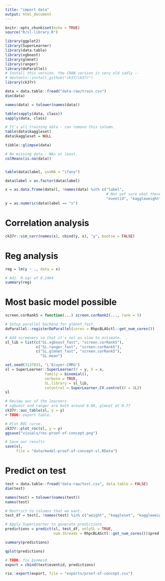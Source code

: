 ```yaml
---
title: "import data"
output: html_document
---
```


```r
knitr::opts_chunk$set(echo = TRUE)
source("R/sl-library.R")

library(ggplot2)
library(SuperLearner)
library(data.table)
library(xgboost)
library(glmnet)
library(ranger)
library(doParallel)
# Install this version, the CRAN version is very old sadly --
# devtools::install_github("ck37/ck37r")
library(ck37r)
```

```r

data = data.table::fread("data-raw/train.csv")
dim(data)

names(data) = tolower(names(data))

table(sapply(data, class))
sapply(data, class)

# It's all training data - can remove this column.
table(data$kaggleset)
data$kaggleset = NULL

tibble::glimpse(data)

# No missing data - NAs at least.
colMeans(is.na(data))


table(data$label, useNA = "ifany")

data$label = as.factor(data$label)
```

```r
x = as.data.frame(data)[, !names(data) %in% c("label",
                                              # Not yet sure what these are.
                                              "eventid", "kaggleweight", "weight")]
y = as.numeric(data$label == "s")
```

# Correlation analysis

```r
ck37r::vim_corr(names(x), cbind(y, x), "y", bootse = FALSE)
```

# Reg analysis

```r
reg = lm(y ~ ., data = x)

# Adj. R-sqr of 0.2464
summary(reg)
```

# Most basic model possible

```r

screen.corRank5 = function(...) screen.corRank2(..., rank = 5)

# Setup parallel backend for glmnet_fast.
doParallel::registerDoParallel(cores = RhpcBLASctl::get_num_cores())

# Add screeners so that it's not as slow to estimate.
sl_lib = list(c("SL.xgboost_fast", "screen.corRank5"),
              c("SL.ranger_fast", "screen.corRank5"),
              c("SL.glmnet_fast", "screen.corRank5"),
                "SL.mean")

set.seed(3137033, "L'Ecuyer-CMRG")
sl = SuperLearner::SuperLearner(Y = y, X = x,
                  family = binomial(),
                  verbose = TRUE,
                  SL.library = sl_lib,
                  cvControl = SuperLearner.CV.control(V = 3L))
sl

# Review auc of the learners.
# xgboost and ranger are both around 0.88, glmnet at 0.77
ck37r::auc_table(sl, y = y)
# TODO: export table.

# Plot ROC curve.
ck37r::plot_roc(sl, y = y)
ggsave("visuals/roc-proof-of-concept.png")

# Save our results
save(sl,
     file = "data/model-proof-of-concept-sl.RData")
```

# Predict on test

```r
test = data.table::fread("data-raw/test.csv", data.table = FALSE)
dim(test)

names(test) = tolower(names(test))
names(test)

# Restrict to columns that we want.
test_df = test[, !names(test) %in% c("weight", "kaggleset", "kaggleweight", "eventid")]

# Apply SuperLearner to generate predictions.
predictions = predict(sl, test_df, onlySL = TRUE,
                      num.threads = RhpcBLASctl::get_num_cores())$pred

summary(predictions)

qplot(predictions)

# TODO: fix $someid.
export = cbind(test$eventid, predictions)

rio::export(export, file = "exports/proof-of-concept.csv")

```
